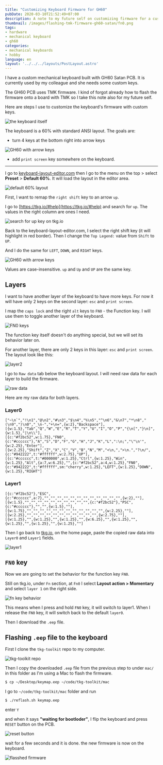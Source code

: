 ```yaml
---
title: "Customizing Keyboard Firmware for GH60"
pubDate: 2020-03-10T21:52:49+07:00
description: A note to my future self on customizing firmware for a custom mechanical keyboard built with GH60 PCB
thumbnail: /images/flashing-tmk-firmware-gh60-satan/fn0.png
tags:
- hardware
- mechanical keyboard
- gh60
categories:
- mechanical keyboards
- hobby
language: en
layout: '../../../layouts/PostLayout.astro'
---
```


<p class="lead">
  I have a custom mechanical keyboard built with GH60 Satan PCB.
  It is currently used by my colleague and she needs some custom keys.
</p>

The GH60 PCB uses TMK firmware. I kind of forgot already how to flash the firmware
onto a board with TMK
so I take this note also for my future self.

Here are steps I use to customize the keyboard's firmware with custom keys.

![the keyboard itself](/images/flashing-tmk-firmware-gh60-satan/keeb.jpg)

The keyboard is a 60% with standard ANSI layout.
The goals are:

- turn 4 keys at the bottom right into arrow keys

![GH60 with arrow keys](/images/flashing-tmk-firmware-gh60-satan/gh60l0.png)

- add `print screen` key somewhere on the keyboard.

-----

I go to [keyboard-layout-editor.com](http://www.keyboard-layout-editor.com/)
then I go to the menu on the top > select **Preset** > **Default 60%**.
It will load the layout in the editor area.

![default 60% layout](/images/flashing-tmk-firmware-gh60-satan/default-60.png)

First, I want to remap the `right shift` key to an arrow `up`.

I go to [https://tkg.io/#help](https://tkg.io/#help) and search for `up`.
The values in the right column are ones I need.

![search for up key on tkg.io](/images/flashing-tmk-firmware-gh60-satan/search.png)

Back to the keyboard-layout-editor.com, I select the right shift key (it will highlight in red border).
Then I change the `Top Legend:` value from `Shift` to `UP`.

And I do the same for `LEFT`, `DOWN`, and `RIGHT` keys.

![GH60 with arrow keys](/images/flashing-tmk-firmware-gh60-satan/gh60l0.png)

<WarningMessage>
  Values are case-insensitive. <code>up</code> and <code>Up</code> and <code>UP</code> are the same key.
</WarningMessage>

## Layers

I want to have another layer of the keyboard to have more keys.
For now it will have only 2 keys on the second layer: `esc` and `print screen`.

I map the `caps lock` and the right `alt` keys to `FN0` - the Function key.
I will use them to toggle another layer of the keyboard.

![FN0 keys](/images/flashing-tmk-firmware-gh60-satan/fn0.png)

<WarningMessage>
  The function key itself doesn't do anything special, but we will set its behavior later on.
</WarningMessage>

For another layer, there are only 2 keys in this layer: `esc` and `print screen`.
The layout look like this:

![layer2](/images/flashing-tmk-firmware-gh60-satan/l1.png)

I go to `Raw data` tab below the keyboard layout.
I will need raw data for each layer to build the firmware.

![raw data](/images/flashing-tmk-firmware-gh60-satan/raw-data.png)

Here are my raw data for both layers.

### Layer0

```
["~\n`","!\n1","@\n2","#\n3","$\n4","%\n5","^\n6","&\n7","*\n8","(\n9",")\n0","_\n-","+\n=",{w:2},"Backspace"],
[{w:1.5},"Tab","Q","W","E","R","T","Y","U","I","O","P","{\n[","}\n]",{w:1.5},"|\n\\"],
[{c:"#f2bc52",w:1.75},"FN0",{c:"#cccccc"},"A","S","D","F","G","H","J","K","L",":\n;","\"\n'",{w:2.25},"Enter"],
[{w:2.25},"Shift","Z","X","C","V","B","N","M","<\n,",">\n.","?\n/",{c:"#942222",t:"#ffffff",w:2.75},"UP"],
[{c:"#cccccc",t:"#000000",w:1.25},"Ctrl",{w:1.25},"Win",{w:1.25},"Alt",{a:7,w:6.25},"",{c:"#f2bc52",a:4,w:1.25},"FN0",{c:"#942222",t:"#ffffff",sm:"cherry",w:1.25},"LEFT",{w:1.25},"DOWN",{w:1.25},"RIGHT"]
```

### Layer1

```
[{c:"#f2bc52"},"ESC",{c:"#cccccc",a:7},"","","","","","","","","","","","",{w:2},""],
[{w:1.5},"","","","","","","","","","",{c:"#f2bc52"},"PSC",{c:"#cccccc"},"","",{w:1.5},""],
[{w:1.75},"","","","","","","","","","","","",{w:2.25},""],
[{w:2.25},"","","","","","","","","","","",{w:2.75},""],
[{w:1.25},"",{w:1.25},"",{w:1.25},"",{w:6.25},"",{w:1.25},"",{w:1.25},"",{w:1.25},"",{w:1.25},""]
```

Then I go back to [tkg.io](https://tkg.io/#), on the home page, paste the copied raw data into `Layer0`
and `Layer1` fields.

![layer1](/images/flashing-tmk-firmware-gh60-satan/layer1.png)

## `FN0` key

Now we are going to set the behavior for the function key `FN0`.

Still on tkg.io, under `Fn` section, at `Fn0` I select **Layout action > Momentary** and select `layer 1`
on the right side.

![fn key behavior](/images/flashing-tmk-firmware-gh60-satan/fn-option.png)

This means when I press and hold `FN0` key, it will switch to layer1.
When I release the `FN0` key, it will switch back to the default `layer0`.

Then I download the `.eep` file.

## Flashing `.eep` file to the keyboard

First I clone the `tkg-toolkit` repo to my computer.

![tkg-toolkit repo](/images/flashing-tmk-firmware-gh60-satan/tkg.png)

Then I copy the downloaded `.eep` file from the previous step to under `mac/` in this folder
as I'm using a Mac to flash the firmware.

```sh
$ cp ~/Desktop/keymap.eep ~/code/tkg-toolkit/mac
```

I go to `~/code/tkg-toolkit/mac` folder and run

```sh
$ ./reflash.sh keymap.eep
```

enter `Y`

and when it says **"waiting for bootloder"**, I flip the keyboard and press `RESET` button on the PCB.

![reset button](/images/flashing-tmk-firmware-gh60-satan/reset-button.jpg)


wait for a few seconds and it is done. the new firmware is now on the keyboard.

![flasshed firmware](https://armno.in.th/2017/08/20/building-custom-mechanical-keyboard/images/15-flashing-firmware.png)
